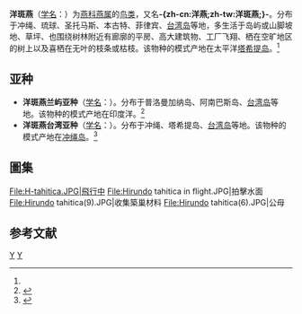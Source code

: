 {{noteTA
|T=zh-cn:洋斑燕; zh-tw:洋燕; 
|1=zh-cn:洋斑燕; zh-tw:洋燕; 
}}
{{Speciesbox 
| taxon = Hirundo tahitica
| status = LC
| status_ref = <ref>{{IUCN2006|assessors=[[BirdLife_International|BirdLife International]]|year=2004|id=52169|title=Hirundo tahitica|downloaded=12 May 2006}}</ref>
| status_system = iucn3.1
| image = Hirundo tahitica.jpg
| authority = (Gmelin 1789)<ref name='id2577'>{{cite web| url =http://www.bioinfo.cn/db05/BjdwSpecies.php?action=view&id=2577| title =洋斑燕| work =《中国动物物种编目数据库》| publisher =中国科学院微生物研究所| author =中国科学院动物研究所| accessdate =2009-04-04| deadurl =yes| archiveurl =https://web.archive.org/web/20160305005234/http://www.bioinfo.cn/db05/BjdwSpecies.php?action=view&id=2577| archivedate =2016-03-05}}</ref>
}}

'''洋斑燕'''（[[学名|学名]]：{{lang|la|''Hirundo tahitica''}}）为[[燕科|燕科]][[燕属|燕属]]的[[鸟类|鸟类]]，又名'''-{zh-cn:洋燕;zh-tw:洋斑燕;}-'''。分布于冲绳、琉球、圣托马斯、本古特、菲律宾、[[台湾岛|台湾岛]]等地，多生活于岛屿或山脚坡地、草坪、也围绕树林附近有廊廓的平房、高大建筑物、工厂飞翔、栖在空旷地区的树上以及喜栖在无叶的枝条或枯枝。该物种的模式产地在太平洋[[塔希提岛|塔希提岛]]。<ref name='id2577'/>

==亚种==
*'''洋斑燕兰屿亚种'''（[[学名|学名]]：{{lang|la|''Hirundo tahitica abbotti''}}）。分布于普洛曼加纳岛、阿南巴斯岛、[[台湾岛|台湾岛]]等地。该物种的模式产地在印度洋。<ref name='id2578'>{{cite web| url =http://www.bioinfo.cn/db05/BjdwSpecies.php?action=view&id=2578| title =洋斑燕兰屿亚种| work =《中国动物物种编目数据库》| publisher =中国科学院微生物研究所| author =中国科学院动物研究所| accessdate =2009-04-04| deadurl =yes| archiveurl =https://web.archive.org/web/20160305005012/http://www.bioinfo.cn/db05/BjdwSpecies.php?action=view&id=2578| archivedate =2016-03-05}}</ref>
*'''洋斑燕台湾亚种'''（[[学名|学名]]：{{lang|la|''Hirundo tahitica namiyei''}}）。分布于冲绳、塔希提岛、[[台湾岛|台湾岛]]等地。该物种的模式产地在[[冲绳岛|冲绳岛]]。<ref name='id2579'>{{cite web| url =http://www.bioinfo.cn/db05/BjdwSpecies.php?action=view&id=2579| title =洋斑燕台湾亚种| work =《中国动物物种编目数据库》| publisher =中国科学院微生物研究所| author =中国科学院动物研究所| accessdate =2009-04-04| deadurl =yes| archiveurl =https://web.archive.org/web/20160305080637/http://www.bioinfo.cn/db05/BjdwSpecies.php?action=view&id=2579| archivedate =2016-03-05}}</ref>

==圖集==
<gallery>
File:H-tahitica.JPG|飛行中
File:Hirundo tahitica in flight.JPG|拍擊水面
File:Hirundo tahitica(9).JPG|收集築巢材料
File:Hirundo tahitica(6).JPG|公母
</gallery>

== 参考文献 ==
{{reflist}}
{{Taxonbar|from=Q767050}}

[[Category:IUCN红色名录无危物种|Y]]
[[Category:燕属|Y]]


{{Passeriformes-stub}}